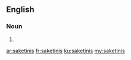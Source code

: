 ==English==

===Noun===
{{head|en|noun plural form}}

# {{plural of|saketini|lang=en}}

[[ar:saketinis]]
[[fr:saketinis]]
[[ku:saketinis]]
[[my:saketinis]]